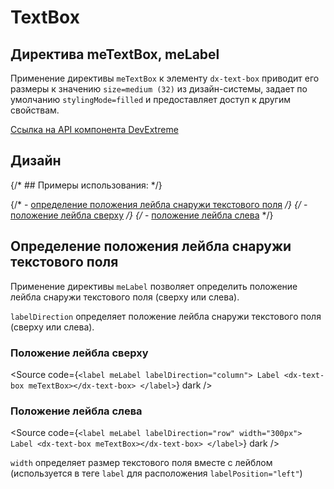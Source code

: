 
<Meta name="TextBox Documentation" of={textBoxStories} />

# TextBox

## Директива meTextBox, meLabel

Применение директивы <code>meTextBox</code> к элементу <code>dx-text-box</code>
приводит его размеры к значению <code>size=medium (32)</code> из дизайн-системы, задает по умолчанию <code>stylingMode=filled</code> и предоставляет доступ к другим свойствам.

[Ссылка на API компонента DevExtreme](https://js.devexpress.com/Angular/Documentation/ApiReference/UI_Components/dxTextBox/)

<Story of={textBoxStories.Default} />

<Controls of={textBoxStories.Default} />

<Source of={textBoxStories.Default} dark />

## Дизайн

<Figma
  height="50%"
  collapsable
  defaultCollapsed
  url="https://www.figma.com/design/S2KXryEyWLA9cplaicYrVn/Components?node-id=17-1263&t=gC6C40DcbGAFZEUK-0"
/>

{/* ## Примеры использования: */}

{/* - [определение положения лейбла снаружи текстового поля](#определение-положения-лейбла-снаружи-текстового-поля) */}
{/* - [положение лейбла сверху](#положение-лейбла-сверху) */}
{/* - [положение лейбла слева](#положение-лейбла-слева) */}

## Определение положения лейбла снаружи текстового поля

Применение директивы <code>meLabel</code> позволяет определить положение лейбла снаружи текстового поля (сверху или слева).

<code>labelDirection</code> определяет положение лейбла снаружи текстового поля (сверху
или слева).

### Положение лейбла сверху

<Story of={textBoxStories.WithLabelColumn} />

<Source
  code={`<label meLabel labelDirection="column">
    Label
    <dx-text-box meTextBox></dx-text-box>
</label>`}
  dark
/>

### Положение лейбла слева

<Story of={textBoxStories.WithLabelRow} />

<Source
  code={`<label meLabel labelDirection="row" width="300px">
    Label
    <dx-text-box meTextBox></dx-text-box>
</label>`}
  dark
/>

<code>width</code> определяет размер текстового поля вместе с лейблом (используется
в теге <code>label</code> для расположения <code>labelPosition="left"</code>)

<style>
  {`
      h2 {
        border-bottom: none !important;
    }
`}
</style>
